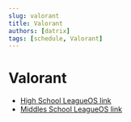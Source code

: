 ```yaml
---
slug: valorant
title: Valorant
authors: [datrix]
tags: [schedule, Valorant]
---
```


# Valorant

- [High School LeagueOS link](https://idahoesports.leagueos.gg/league/seasons/06UVXtQ6EockQ301KRUj)
- [Middles School LeagueOS link](https://idahoesports.leagueos.gg/league/seasons/0RquW9gbTepxQ9aac342)
